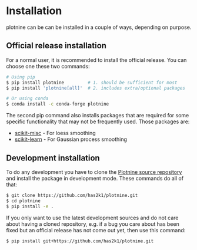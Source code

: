 # Installation

plotnine can be can be installed in a couple of ways, depending on purpose.

## Official release installation
For a normal user, it is recommended to install the official release. You
can choose one these two commands:

```bash
# Using pip
$ pip install plotnine         # 1. should be sufficient for most
$ pip install 'plotnine[all]'  # 2. includes extra/optional packages

# Or using conda
$ conda install -c conda-forge plotnine
```

The second pip command also installs packages that are required for some
specific functionality that may not be frequently used. Those packages
are:

- [scikit-misc](https://has2k1.github.io/scikit-misc/) - For loess smoothing
- [scikit-learn](http://scikit-learn.com) - For Gaussian process smoothing

## Development installation
To do any development you have to clone the
[Plotnine source repository](https://github.com/has2k1/plotnine) and install
the package in development mode. These commands do all of that:

```bash
$ git clone https://github.com/has2k1/plotnine.git
$ cd plotnine
$ pip install -e .
```

If you only want to use the latest development sources and do not
care about having a cloned repository, e.g. if a bug you care about
has been fixed but an official release has not come out yet, then
use this command:

```bash
$ pip install git+https://github.com/has2k1/plotnine.git
```
